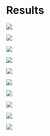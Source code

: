 # Results

![](images/000016.png)

![](images/000023.png)

![](images/000010.png)

![](images/000011.png)

![](images/000012.png)

![](images/000013.png)

![](images/000014.png)

![](images/000015.png)

![](images/000010.png)

![](images/000028.png)
